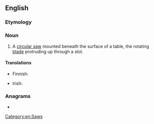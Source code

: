 ==English==
{{wikipedia}}

===Etymology===
{{compound|table|saw|lang=en}}

===Noun===
{{en-noun}}

# A [[circular saw]] mounted beneath the surface of a table, the rotating [[blade]] protruding up through a slot.

====Translations====
{{trans-top|type of circular saw}}
* Finnish: {{t|fi|pöytäsaha}}
{{trans-mid}}
* Irish: {{t|ga|binse sáibh|m}}
{{trans-bottom}}

===Anagrams===
* {{anagrams|en|wastable}}

[[Category:en:Saws]]